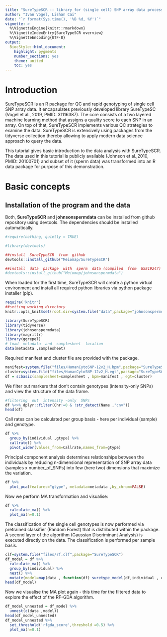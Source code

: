 ```yaml
---
title: "SureTypeSCR -- library for (single cell) SNP array data processing"
author: "Ivan Vogel, Lishan Cai"
date: "`r format(Sys.time(), '%B %d, %Y')`"
vignette: >
  %\VignetteEngine{knitr::rmarkdown}
  %\VignetteIndexEntry{SureTypeSCR overview}
  %\VignetteEncoding{UTF-8}
output:
  BiocStyle::html_document:
    highlight: pygments
    number_sections: yes
    theme: united
    toc: yes
---
```


# Introduction

SureTypeSCR is an R package for QC and rapid genotyping of single cell SNP array data. It encapsulates previously developed library SureTypeSC (Vogel et al., 2019, PMID: 31116387). The core consists of a two layered machine learning method that assigns a quality score to each SNP in an array. On top of that, SureTypeSCR implements various QC strategies to examine the data. SureTypeSCR is extensively using packages from the tidyverse collection thereby allowing to apply modern data science approach to query the data.

This tutorial gives basic introduction to the data analysis with SureTypeSCR. The data used in this tutorial is publicly available (Johnson et al.,2010, PMID: 20100701) and subset of it (sperm data) was transformed into an R data package for purpose of this demonstration.

# Basic concepts

## Installation of the program and the data

Both, **SureTypeSCR** and **johnsonspermdata** can be installed from github repository using devtools. The dependencies should be installed automatically.

```r
#require(nothing, quietly = TRUE)

#library(devtools)

##install  SureTypeSCR  from  github
devtools::install_github("Meiomap/SureTypeSCR")

##install  data  package  with  sperm  data (compiled  from  GSE19247)
#devtools::install_github("Meiomap/johnsonspermdata")

```

When loaded for the first time, SureTypeSCR will create a python virtual environment and install all required python libraries via python package installer (pip).

```r
require('knitr')
##setting working directory
knitr::opts_knit$set(root.dir=system.file("data",package="johnsonspermdata"))

```

```r
library(SureTypeSCR)
library(tidyverse)
library(johnsonspermdata)
library(magrittr)
library(ggrepel)
# load  metadata  and  samplesheet  location
data(metadata ,samplesheet)
```

Required manifest and cluster file are provided with the package.

```r
manifest=system.file("files/HumanCytoSNP-12v2_H.bpm",package="SureTypeSCR")
cluster=system.file("files/HumanCytoSNP-12v2_H.egt",package="SureTypeSCR")
df = scbasic(samplesheet=samplesheet , bpm=manifest , egt=cluster)
```

We filter out markers that don't contain genotypes (intensity-only SNPs) and view the structure of the data frame.

```r
#filtering  out  intensity -only  SNPs
df %<>% dplyr::filter(Chr!=0 & !str_detect(Name ,"cnv"))
head(df)

```

Call rates can be calculated per group basis - here per individual (sample) and genotype.

```r
df %>%
  group_by(individual ,gtype) %>%
  callrate() %>%
  pivot_wider(values_from=Callrate,names_from=gtype)

```

Principal component analysis determines relationships between the individuals by reducing n-dimensional representation of SNP array data (samples x number_of_SNPs) into few (here two) dimensions that maximize the variation.

```r
df %>%
  plot_pca(features="gtype", metadata=metadata ,by_chrom=FALSE)
```

Now we perform MA transformation and visualise:

```r
df %>%
  calculate_ma() %>%
  plot_ma(n=0.1)

```

The classification of the single cell genotypes is now performed via pretrained classifier (Random Forest) that is distributed within the package. A second layer of the algorithm (Gaussian Discriminant Analysis) is executed directly on the data. The classification is performed per sample basis.

```r
clf=system.file("files/rf.clf",package="SureTypeSCR")
df_model = df %>%
  calculate_ma() %>%
  group_by(individual) %>%
  nest() %>%
  mutate(model=map(data , function(df) suretype_model(df,individual , clf,.sclist='all')))
head(df_model)
```

Now we visualise the MA plot again - this time for the filtered data to explore the effect of the RF-GDA algorithm.

```r
df_model_unnested = df_model %>%
  unnest(c(data ,model))
head(df_model_unnested)
df_model_unnested %>%
  set_threshold('rfgda_score',threshold =0.5) %>%
  plot_ma(n=0.1)
```
